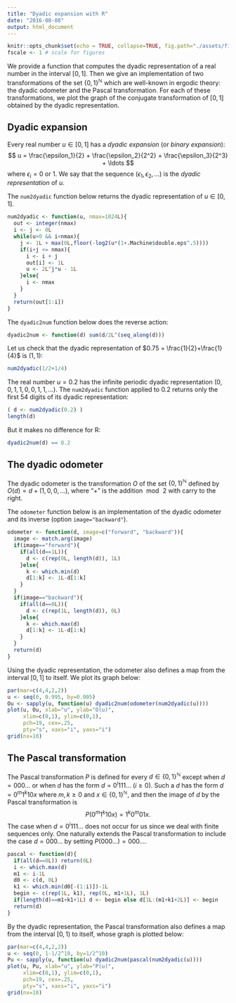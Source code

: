 ```yaml
---
title: "Dyadic expansion with R"
date: "2016-08-08"
output: html_document
---
```


```r
knitr::opts_chunk$set(echo = TRUE, collapse=TRUE, fig.path="./assets/fig/dyadic-", fig.align="center")
fscale <- 1 # scale for figures
```

We provide a function that computes the dyadic representation of a real number in the interval $[0,1]$. 
Then we give an implementation of two transformations of the set ${\{0,1\}}^\mathbb{N}$ which are well-known in ergodic theory: the dyadic odometer and the Pascal transformation. For each of these transformations, we plot the graph of the conjugate transformation of $[0,1]$ obtained by the dyadic representation.


## Dyadic expansion

Every real number $u \in [0,1]$ has a *dyadic expansion* (or *binary expansion*):
$$
u = \frac{\epsilon_1}{2} + \frac{\epsilon_2}{2^2} + \frac{\epsilon_3}{2^3} + \ldots
$$
where $\epsilon_i=0$ or $1$. 
We say that the sequence $(\epsilon_1, \epsilon_2, \ldots)$ is the *dyadic representation* of $u$. 

The `num2dyadic` function below returns the dyadic representation of $u \in [0,1]$.

```r
num2dyadic <- function(u, nmax=1024L){ 
  out <- integer(nmax)
  i <- j <- 0L
  while(u>0 && i<nmax){
    j <- 1L + max(0L,floor(-log2(u*(1+.Machine$double.eps^.5)))) 
    if(i+j <= nmax){
      i <- i + j
      out[i] <- 1L
      u <- 2L^j*u - 1L
    }else{
      i <- nmax
    }
  }
  return(out[1:i])
}
```

The `dyadic2num` function below does the reverse action:

```r
dyadic2num <- function(d) sum(d/2L^(seq_along(d))) 
```

Let us check that the dyadic representation of $0.75 = \frac{1}{2}+\frac{1}{4}$ is $(1,1)$:

```r
num2dyadic(1/2+1/4)
```

The real number $u=0.2$ has the infinite periodic dyadic representation $(0, 0, 1, 1, 0, 0, 1, 1, \ldots)$. 
The `num2dyadic` function applied to $0.2$ returns only the first $54$ digits of its dyadic representation:

```r
( d <- num2dyadic(0.2) )
length(d)
```

But it makes no difference for R:

```r
dyadic2num(d) == 0.2
```


## The dyadic odometer 

The dyadic odometer is the transformation $O$ of the set ${\{0,1\}}^{\mathbb{N}}$ defined by $O(d) = d + (1, 0, 0, \ldots)$, where "$+$" is the addition $\bmod\, 2$ with carry to the right. 

The `odometer` function below is an implementation of the dyadic odometer and its inverse (option `image="backward"`).

```r
odometer <- function(d, image=c("forward", "backward")){
  image <- match.arg(image)
  if(image=="forward"){
    if(all(d==1L)){
      d <- c(rep(0L, length(d)), 1L)
    }else{
      k <- which.min(d)
      d[1:k] <- 1L-d[1:k]
    }
  }
  if(image=="backward"){
    if(all(d==0L)){
      d <- c(rep(1L, length(d)), 0L)
    }else{
      k <- which.max(d)
      d[1:k] <- 1L-d[1:k]
    }
  }
  return(d)
}
```

Using the dyadic representation, the odometer also defines a map from the interval $[0,1]$ to itself. We plot its graph below:

```r
par(mar=c(4,4,2,2))
u <- seq(0, 0.995, by=0.005)
Ou <- sapply(u, function(u) dyadic2num(odometer(num2dyadic(u))))
plot(u, Ou, xlab="u", ylab="O(u)", 
     xlim=c(0,1), ylim=c(0,1),
     pch=19, cex=.25, 
     pty="s", xaxs="i", yaxs="i")
grid(nx=10)
```


## The Pascal transformation 

The Pascal transformation $P$ is defined for every $d \in {\{0,1\}}^{\mathbb{N}}$ 
except when $d=000\ldots$ or when $d$ has the form $d=0^i111\ldots$ ($i\geq 0$). Such a $d$ has the form $d= 0^m1^k10x$ where $m,k \geq 0$ and $x \in {\{0,1\}}^{\mathbb{N}}$, and then the image of $d$ by the Pascal transformation is
$$
P(0^m1^k10x) = 1^k0^m01x.
$$
The case when $d=0^i111\ldots$ does not occur for us since we deal with finite sequences only. One naturally extends the Pascal transformation to include the case $d=000\ldots$ by setting $P(000\ldots) = 000\ldots$.

```r
pascal <- function(d){
  if(all(d==0L)) return(0L)
  i <- which.max(d)
  m1 <- i-1L
  d0 <- c(d, 0L)
  k1 <- which.min(d0[-(1:i)])-1L
  begin <- c(rep(1L, k1), rep(0L, m1+1L), 1L)
  if(length(d)==m1+k1+1L) d <- begin else d[1L:(m1+k1+2L)] <- begin
  return(d)
}
```

By the dyadic representation, the Pascal transformation also defines a map from the interval $[0,1)$ to itself, whose graph is plotted below:

```r
par(mar=c(4,4,2,2))
u <- seq(0, 1-1/2^10, by=1/2^10)
Pu <- sapply(u, function(u) dyadic2num(pascal(num2dyadic(u))))
plot(u, Pu, xlab="u", ylab="P(u)", 
     xlim=c(0,1), ylim=c(0,1),
     pch=19, cex=.25, 
     pty="s", xaxs="i", yaxs="i")
grid(nx=10)
```

